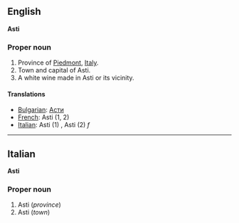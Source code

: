 ==English==
'''Asti'''

===Proper noun===

#Province of [[Piedmont]], [[Italy]].
#Town and capital of Asti.
#A white wine made in Asti or its vicinity.

====Translations====

*[[Bulgarian]]: [[Асти]]
*[[French]]: Asti (1, 2)
*[[Italian]]: Asti (1) '' '', Asti (2) ''f''

----

==Italian==
'''Asti'''

===Proper noun===

#Asti (''province'')
#Asti (''town'')